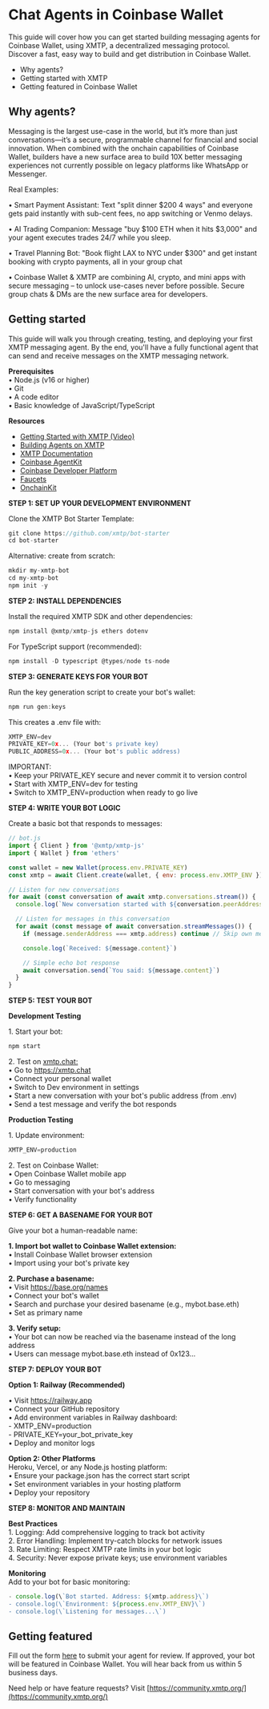# Chat Agents in Coinbase Wallet

This guide will cover how you can get started building messaging agents for Coinbase Wallet, using XMTP, a decentralized messaging protocol. Discover a fast, easy way to build and get distribution in Coinbase Wallet.

- Why agents?
- Getting started with XMTP
- Getting featured in Coinbase Wallet

## Why agents?

Messaging is the largest use-case in the world, but it’s more than just conversations—it’s a secure, programmable channel for financial and social innovation. When combined with the onchain capabilities of Coinbase Wallet, builders have a new surface area to build 10X better messaging experiences not currently possible on legacy platforms like WhatsApp or Messenger.

Real Examples:

• Smart Payment Assistant: Text "split dinner $200 4 ways" and everyone gets paid instantly with sub-cent fees, no app switching or Venmo delays.

• AI Trading Companion: Message "buy $100 ETH when it hits $3,000" and your agent executes trades 24/7 while you sleep.

• Travel Planning Bot: "Book flight LAX to NYC under $300" and get instant booking with crypto payments, all in your group chat

• Coinbase Wallet & XMTP are combining AI, crypto, and mini apps with secure messaging – to unlock use-cases never before possible. Secure group chats & DMs are the new surface area for developers.

## Getting started

This guide will walk you through creating, testing, and deploying your first XMTP messaging agent. By the end, you'll have a fully functional agent that can send and receive messages on the XMTP messaging network.

**Prerequisites**  
• Node.js (v16 or higher)  
• Git  
• A code editor  
• Basic knowledge of JavaScript/TypeScript

**Resources**

- [Getting Started with XMTP (Video)](https://www.youtube.com/watch?v=djRLnWUvwIA)
- [Building Agents on XMTP](https://github.com/ephemeraHQ/xmtp-agent-examples)
- [XMTP Documentation](https://docs.xmtp.org/)
- [Coinbase AgentKit](https://github.com/coinbase/agentkit)
- [Coinbase Developer Platform](https://docs.cdp.coinbase.com/)
- [Faucets](https://portal.cdp.coinbase.com/products/faucet)
- [OnchainKit](https://onchainkit.xyz/)

**STEP 1: SET UP YOUR DEVELOPMENT ENVIRONMENT**

Clone the XMTP Bot Starter Template:

```javascript
git clone https://github.com/xmtp/bot-starter
cd bot-starter
```

Alternative: create from scratch:

```javascript
mkdir my-xmtp-bot
cd my-xmtp-bot
npm init -y
```

**STEP 2: INSTALL DEPENDENCIES**

Install the required XMTP SDK and other dependencies:

```javascript
npm install @xmtp/xmtp-js ethers dotenv
```

For TypeScript support (recommended):

```javascript
npm install -D typescript @types/node ts-node
```

**STEP 3: GENERATE KEYS FOR YOUR BOT**

Run the key generation script to create your bot's wallet:

```javascript
npm run gen:keys
```

This creates a .env file with:

```javascript
XMTP_ENV=dev
PRIVATE_KEY=0x... (Your bot's private key)
PUBLIC_ADDRESS=0x... (Your bot's public address)
```

IMPORTANT:  
• Keep your PRIVATE_KEY secure and never commit it to version control  
• Start with XMTP_ENV=dev for testing  
• Switch to XMTP_ENV=production when ready to go live

**STEP 4: WRITE YOUR BOT LOGIC**

Create a basic bot that responds to messages:

```javascript
// bot.js
import { Client } from '@xmtp/xmtp-js'
import { Wallet } from 'ethers'

const wallet = new Wallet(process.env.PRIVATE_KEY)
const xmtp = await Client.create(wallet, { env: process.env.XMTP_ENV })

// Listen for new conversations
for await (const conversation of await xmtp.conversations.stream()) {
  console.log(`New conversation started with ${conversation.peerAddress}`)

  // Listen for messages in this conversation
  for await (const message of await conversation.streamMessages()) {
    if (message.senderAddress === xmtp.address) continue // Skip own messages

    console.log(`Received: ${message.content}`)

    // Simple echo bot response
    await conversation.send(`You said: ${message.content}`)
  }
}

```

**STEP 5: TEST YOUR BOT**

**Development Testing**

1\. Start your bot:

```javascript
npm start
```

2\. Test on [xmtp.chat:](https://xmtp.chat/conversations)  
• Go to https://xmtp.chat  
• Connect your personal wallet  
• Switch to Dev environment in settings  
• Start a new conversation with your bot's public address (from .env)  
• Send a test message and verify the bot responds

**Production Testing**

1\. Update environment:

```javascript
XMTP_ENV=production
```

2\. Test on Coinbase Wallet:  
• Open Coinbase Wallet mobile app  
• Go to messaging  
• Start conversation with your bot's address  
• Verify functionality

**STEP 6: GET A BASENAME FOR YOUR BOT**

Give your bot a human-readable name:

**1\. Import bot wallet to Coinbase Wallet extension:**  
• Install Coinbase Wallet browser extension  
• Import using your bot's private key

**2\. Purchase a basename:**  
• Visit https://base.org/names  
• Connect your bot's wallet  
• Search and purchase your desired basename (e.g., mybot.base.eth)  
• Set as primary name

**3\. Verify setup:**  
• Your bot can now be reached via the basename instead of the long address  
• Users can message mybot.base.eth instead of 0x123...

**STEP 7: DEPLOY YOUR BOT**

**Option 1: Railway (Recommended)**

• Visit https://railway.app  
• Connect your GitHub repository  
• Add environment variables in Railway dashboard:  
 \- XMTP_ENV=production  
 \- PRIVATE_KEY=your_bot_private_key  
• Deploy and monitor logs

**Option 2: Other Platforms**  
Heroku, Vercel, or any Node.js hosting platform:  
• Ensure your package.json has the correct start script  
• Set environment variables in your hosting platform  
• Deploy your repository

**STEP 8: MONITOR AND MAINTAIN**

**Best Practices**  
1\. Logging: Add comprehensive logging to track bot activity  
2\. Error Handling: Implement try-catch blocks for network issues  
3\. Rate Limiting: Respect XMTP rate limits in your bot logic  
4\. Security: Never expose private keys; use environment variables

**Monitoring**  
Add to your bot for basic monitoring:

```javascript
- console.log(\`Bot started. Address: ${xmtp.address}\`)
- console.log(\`Environment: ${process.env.XMTP_ENV}\`)
- console.log(\`Listening for messages...\`)
```

## Getting featured

Fill out the form [here](https://app.deform.cc/form/52b71db4-bfa2-4ef5-a954-76c66250bdd2/?page_number=0) to submit your agent for review. If approved, your bot will be featured in Coinbase Wallet. You will hear back from us within 5 business days.

Need help or have feature requests? Visit [https://community.xmtp.org/](https://community.xmtp.org/)
